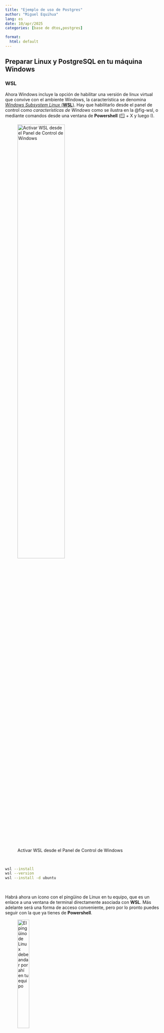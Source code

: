 ```yaml
---
title: "Ejemplo de uso de Postgres"
author: "Miguel Equihua"
lang: es
date: 10/apr/2025
categories: [base de dtos,postgres]

format: 
  html: default
---  
```

## Preparar Linux y PostgreSQL en tu máquina Windows

### WSL
Ahora Windows incluye la opción de habilitar una versión de linux virtual que convive con el ambiente Windows, la característica se denomina [*Windows Subsystem Linux* (**WSL**)](https://learn.microsoft.com/es-mx/windows/wsl/). Hay que habilitarlo desde el panel de control como *características de Windows* como se ilustra en la @fig-wsl, o mediante comandos desde una ventana de **Powershell** (🪟 + X y luego I).

![Activar WSL desde el Panel de Control de Windows](images/wsl-activar.png){#fig-wsl width=60%}

\ 

```bash
wsl --install
wsl --version
wsl --install -d ubuntu
```
\ 

Habrá ahora un ícono con el pingüino de Linux en tu equipo, que es un enlace a una ventana de terminal directamente asociada con **WSL**. Más adelante será una forma de acceso conveniente, pero por lo pronto puedes seguir con la que ya tienes de **Powershell**.

![El pingüino de Linux debe andar por ahí en tu equipo](images/wsl-icon.png){width=30%}

### PostgreSQL

Una vez activado **WSL**, tendrás, en este ejemplo, un *linux Ubuntu* en marcha. Ahora puedes instalar _PostgreSQL_ en esa máquina virtual. Lo primero es acceder a _linux_ mediante una consola de sistema. Bastará con que escribas `wsl` en **Powershell**. Puede ser la misma ventana que usaste para instalar todo, si todavía la tienes abierta, o usar el nuevo ícono del pingüino. Ahora, escribe las siguientes instrucciones en _linux_. Básicamente le estas diciendo que entre en modo de _superusuario_ (`sudo`) y que vaya al servicio general de almacenamiento de aplicaciones (`apt-get`) y conseguir lo necesario para instalar _PostgreSQL_ en la versión que incluye extensiones y adiciones comunes al _PostgreSQL_ básico.


``` bash
sudo apt-get install postgresql postgresql-contrib
```

La instalación inicial de *PostgreSQL* utiliza como usuario de arranque a `postgres`. Es necesario darle un *password* para lograr que *PostgreSQL* nos de acceso. El siguiente comando lo hace. Te generará una línea en la que te pide ingreses la nueva clave que quieras darle al usuario `postgres`. Escribiras pero no verás lo que escribes, por seguiridad obviamente. Al terminar aprieta la tecla **enter/intro/&#9166;**

``` bash
sudo passwd postgres
```

Ahora, desde la misma terminal, tenemos que arrancar a _posgtreSQL_  como un servico activo en el equipo. Esto lo mantendrá en operación hasta que reinicies la máquina, en cuyo caso deberás reiniciar el servicio.
La instrucción para hacer esta operación es la siguiente.


``` bash
 sudo service postgresql start
```

Esta mismalínea te sirve para detener el servico (stop en lugar de start), reiniciarlo (restart) o para averiguar si está activo (status).

Conviene generar un usuario de tu preferencia para interactuar con _PostgreSQL_, evitando dejar como vulnerabilidad la interacción através del usuario común `postgres`. Para crear ese nuevo usuario usa el siguiente comando.

``` bash
sudo -u postgres psql

psql=# alter user <username> with encrypted password '<password>';
grant all privileges on database <dbname> to <username> ; 
```

Para iniciar tu interacción con *PostgreSQL* incialmente necesitará entrar a la interfaz del sistema con el siguiente comando. Puede ser que te presente alguna advertencia, pero por lo pronto no le hagas caso.

``` bash
sudo -u postgres createuser <username>
```

Para seguir con el ejercicio necesitamos crear una base de datos nueva. En este caso usaremos datos de ejemplo que ya se han organizado en bases de datos. Recurriremos al sitio del [programa Neon de los Estados Unidos](https://github.com/neondatabase-labs/postgres-sample-dbs).. Veamos la base de datos de los pasajeros del Titanic en su trágico viaje inaugural. Lo primero es preparar a _PostgreSQL_ para alojarla.


``` bash
sudo -u postgres createdb titanic
```

Ahora vamos por la base de datos. En _linux_ existe para este fin el comando `wget`. Conviene preparar un directorio para poner estos datos de ejemplo. Un lugar posible podría ser dentro de tu directorio
**home**, (asocido al símbolo **) quizás en _db-ejemplos_. Hay que usar `wget` con la opción **-P** seguida de la ruta deseada para almacenar el contenido de la URL. Si los directorios involucrados existen, los usa, si no, los crea.


``` bash
wget https://raw.githubusercontent.com/neondatabase/postgres-sample-dbs/main/titanic.sql -P ~/db-ejemplos
```

En Windows puedes verificar si el archivo solicitado fue cargado en el lugar que quería desde elnavegador de archivos, busca al final de la lista de directorios. Debería estar el pingüino ahí. lo abres y buscas la carpeta `home/<tu usuario>/db-ejemplo` en la forma usual. Ahí debería estar el archivo `titanica.sql`.

Si ya todo está en orden, ahora hay que cargar los datos en la base de datos `titanic`. El comando para esto es este.

``` bash
psql -d titanic -f ~/db-ejemplos/titanic.sql
```

Si por falta de derechos de acceso en tu linux, falla algo de lo anterior, esta es la manera de darle todos los derechos al usuario. No siempre una buena idea desde el punto de vista de la seguridad. Lo primero es entrar a la consola de _PostgreSQL_ como un usuario administrativo, es decir `postgres`, por ejemplo. Nota el cambio en el encabezado de línea en tu terminal.

``` bash
sudo -u postgres psql
```

Ahora ya estas dentro de _PostgreSQL_ los comandos en su lenguaje, _SQL_, son los siguientes. Nota también que cada comando es terminado con ";", si no lo incluyes el interprete de _SQL_ considera que no has terminado de construir la instrucción y por tanto no la procesa.

``` sql
alter user <username> with encrypted password '<password>';
grant all privileges on database <dbname> to <username> ; 
```

\ 
Para salir de _PostgreSQL_, usa el comando `\q`)
\ 


Una vez que todo ha sido configurado podrás tener acceso a _PostgreSQL_ y hacer operaciones de todo tipo. A continuación un ejemplo muy sencillo con la bae de datos de ejemplo "titanic".

```r
pacman::p_load(RPostgres, keyring, flextable, DT, stringr, tibble)

# Sys.setenv(psql_eq_ip = "192.168.36.214",
#           psql_eq_port = "5432")

tryCatch({
  drv <- Postgres()
  print("Conectando con la base de datos…")
  connec <- dbConnect(drv, 
                      dbname   = "titanic",
                      host     = Sys.getenv("psql_eq_ip"), 
                      port     = Sys.getenv("psql_eq_port"),
                      user     = key_list("psql-eq")[1,2],
                      password = key_get(service = "psql-eq", 
                                         username = key_list("psql-eq")[1,2]))
  
  print("¡Conexión exitosa!")
},
error=function(cond) {
  print(cond)
  print("<<<Conexión fallida>>>")
})

dbGetQuery(connec, "SELECT name, hometown FROM passenger;") |> 
  datatable() |> 
  head()

```

\ 
¿Había algún mexicano en el Titanic? Por supuesto puedes ver esto en los datos que ya transferimos a una tabla en **R** arriba, pero para fines didácticos veamos como puedes hacer lo mismo directamente en _PostgreSQL_ con **SQL**. Usaremos el operador `ILIKE` que permite buscar patrones de caracteres sin distinguir entre mayúsculas y minúsculas. Cosa que no hace el operado `LIKE`. [Más sobre este operador aquí](https://docs.getdbt.com/sql-reference/ilike)

\ 

```r
dbGetQuery(connec, "SELECT name, hometown FROM passenger
                               WHERE hometown ILIKE '%mex%';") |> 
  flextable() |> 
  width(width = c(2,3)) |> 
  set_caption("Aquí está la respuesta")


```

\ 
Al terminar el procesamiento hay que cerrar la conexión, ¡práctica de seguridad estandar!
\ 

```r

dbDisconnect(connec)

```


## Nuestros blogs

Leo los coentarios que han sido registrados mediante _Google forms_.

```r
pacman::p_load(googlesheets4, stringr, dplyr, 
               tidyr, ggplot2, flextable, DT)

# keyring::key_get(service = "google-sheets", "equihuam")

options(gargle_oauth_email = "equihuam@gmail.com", 
        gargle_oob_default = TRUE,
        gargle_oauth_client_type = "web")

gs4_auth()

url_gs <- "https://docs.google.com/spreadsheets/d/1bHAFCwoJToh8VVbfsmqx2GNaBvEiq7RYA4Pt1ljVtD4/edit?resourcekey=&gid=834459562#gid=834459562"
datos_id <- str_extract(url_gs, "(?<=/d/)(.*?)(?=/edit)")

datos_blogs <- read_sheet(datos_id)

```


Los datos de valoración de los blogs son los siguientes.


```r
datos_blogs |> 
  select(`Blog que revisaste`, Comentarios) |> 
  arrange(`Blog que revisaste`) |> 
  datatable(colnames = c("Blog", "Comentarios"),
            rownames = FALSE,
            options = list(
              autoWidth = TRUE,
              columnDefs = list(
                  list(targets = 0,       # Primera columna (blog)
                       width = '150px'    # ancho de 200 pixels
                       ),
                  list(targets = 1,       # Columna 2 comentarios
                       width = '4 00px'))))

```


Ahora, solo resta actualizar la base de datos con la información recabada. Esto lo haremos con un `INSERT` de **SQL**.

Para evitar mostrar datos confidenciales utilicé variables de sistema creadas con la función `Sys.setenv(subase_.... = <<valor>>`, recupero los valores con `Sys.getenv("subase...")`. Las claves secretas las protegí con keyring.


```r
# Sys.setenv(subase_eq_ip = "aws-0-us-east-1.pooler.supabase.com",
#            subase_eq_port = "6543")

tryCatch({
  drv <- Postgres()
  cat("Conectando con la base de datos…\n")
  connect <- dbConnect(drv, 
                      dbname   = "postgres",
                      host     = Sys.getenv("subase_eq_ip"), 
                      port     = Sys.getenv("subase_eq_port"),
                      user     = key_list("subase-eq")[1,2],
                      password = key_get(service = "subase-eq", 
                                         username = key_list("subase-eq")[1,2]))
  
  cat("¡Conexión exitosa!\n\n")
},
error=function(cond) {
  print(cond)
  print("<<<Conexión fallida>>>")
})

# Instruccióneṡpara insertar los datos
for (i in (1:length(datos_blogs$`Dirección de correo electrónico`)))
{
  blog <- datos_blogs$`Blog que revisaste`[i]
  comentario <- datos_blogs$Comentarios[i]
  print(blog)
  blog_insert <- paste0('
      INSERT INTO comentarios("blogId", comentario)
      SELECT session_id,\'', comentario, '\' FROM "datosBlogs" 
      WHERE url_blog ILIKE \'%', blog, '%\';')

  dbExecute(connect, blog_insert)

}
```


Ahora consigo los datos combinados tomados de las dos tablas para conocer el autor del blog y los comentarios que ha recibido.
  

```r
dbGetQuery(connect, "SELECT nombre, comentario 
                           FROM \"comentarios\", \"datosBlogs\"
                           WHERE  \"blogId\" = \"session_id\";") |> 
  flextable() |> 
  width(j = 1, width = 2) |> 
  width(j = 2, width = 5)


   dbDisconnect(connect)

```
